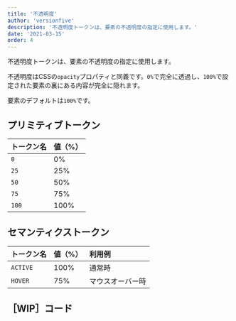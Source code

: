 ```yaml
---
title: '不透明度'
author: 'versionfive'
description: '不透明度トークンは、要素の不透明度の指定に使用します。'
date: '2021-03-15'
order: 4
---
```

不透明度トークンは、要素の不透明度の指定に使用します。

不透明度はCSSの`opacity`プロパティと同義です。`0%`で完全に透過し、`100%`で設定された要素の裏にある内容が完全に隠れます。

要素のデフォルトは`100%`です。

## プリミティブトークン

| トークン名 | 値（%） |
| :--------- | :------ |
| `0`          | 0%      |
| `25`         | 25%     |
| `50`         | 50%     |
| `75`         | 75%     |
| `100`        | 100%    |

## セマンティクストークン

| トークン名 | 値（%） | 利用例           |
| :----------- | :------ | :------------ |
| `ACTIVE`     | 100%    | 通常時         |
| `HOVER`      | 75%     | マウスオーバー時 |

## ［WIP］コード
